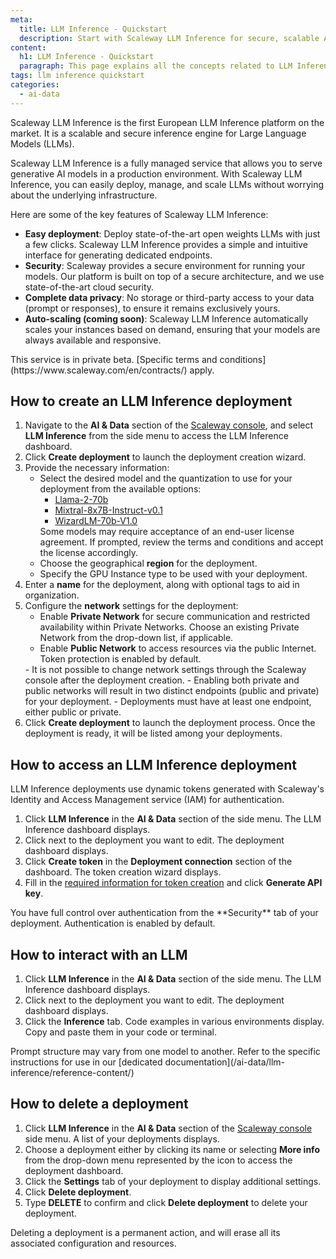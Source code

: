 ```yaml
---
meta:
  title: LLM Inference - Quickstart
  description: Start with Scaleway LLM Inference for secure, scalable AI model deployment in Europe's premier platform. Privacy-focused, fully managed.
content:
  h1: LLM Inference - Quickstart
  paragraph: This page explains all the concepts related to LLM Inference
tags: llm inference quickstart
categories:
  - ai-data
---
```


Scaleway LLM Inference is the first European LLM Inference platform on the market. It is a scalable and secure inference engine for Large Language Models (LLMs).

Scaleway LLM Inference is a fully managed service that allows you to serve generative AI models in a production environment.
With Scaleway LLM Inference, you can easily deploy, manage, and scale LLMs without worrying about the underlying infrastructure.

Here are some of the key features of Scaleway LLM Inference:

* **Easy deployment**: Deploy state-of-the-art open weights LLMs with just a few clicks. Scaleway LLM Inference provides a simple and intuitive interface for generating dedicated endpoints.
* **Security**: Scaleway provides a secure environment for running your models. Our platform is built on top of a secure architecture, and we use state-of-the-art cloud security.
* **Complete data privacy**: No storage or third-party access to your data (prompt or responses), to ensure it remains exclusively yours.
* **Auto-scaling (coming soon)**: Scaleway LLM Inference automatically scales your instances based on demand, ensuring that your models are always available and responsive.

<Message type="important">
  This service is in private beta. [Specific terms and conditions](https://www.scaleway.com/en/contracts/) apply.
</Message>

## How to create an LLM Inference deployment


1. Navigate to the **AI & Data** section of the [Scaleway console](https://console.scaleway.com/), and select **LLM Inference** from the side menu to access the LLM Inference dashboard.
2. Click **Create deployment** to launch the deployment creation wizard.
3. Provide the necessary information:
    - Select the desired model and the quantization to use for your deployment from the available options:
        - [Llama-2-70b](/ai-data/llm-inference/reference-content/llama-2-70b)
        - [Mixtral-8x7B-Instruct-v0.1](/ai-data/llm-inference/reference-content/mixtral-8x7b)
        - [WizardLM-70b-V1.0](/ai-data/llm-inference/reference-content/wizardlm-70b)
        <Message type="note">
          Some models may require acceptance of an end-user license agreement. If prompted, review the terms and conditions and accept the license accordingly.
        </Message>
    - Choose the geographical **region** for the deployment.
    - Specify the GPU Instance type to be used with your deployment.
4. Enter a **name** for the deployment, along with optional tags to aid in organization.
5. Configure the **network** settings for the deployment:
    - Enable **Private Network** for secure communication and restricted availability within Private Networks. Choose an existing Private Network from the drop-down list, if applicable.
    - Enable **Public Network** to access resources via the public Internet. Token protection is enabled by default.
    <Message type="important">
      - It is not possible to change network settings through the Scaleway console after the deployment creation. 
      - Enabling both private and public networks will result in two distinct endpoints (public and private) for your deployment.
      - Deployments must have at least one endpoint, either public or private.
    </Message>
6. Click **Create deployment** to launch the deployment process. Once the deployment is ready, it will be listed among your deployments.

## How to access an LLM Inference deployment

LLM Inference deployments use dynamic tokens generated with Scaleway's Identity and Access Management service (IAM) for authentication.

1. Click **LLM Inference** in the **AI & Data** section of the side menu. The LLM Inference dashboard displays.
2. Click <Icon name="more" /> next to the deployment you want to edit. The deployment dashboard displays.
3. Click **Create token** in the **Deployment connection** section of the dashboard. The token creation wizard displays.
4. Fill in the [required information for token creation](/identity-and-access-management/iam/how-to/create-api-keys/) and click **Generate API key**.

<Message type="tip">
  You have full control over authentication from the **Security** tab of your deployment. Authentication is enabled by default.
</Message>

## How to interact with an LLM

1. Click **LLM Inference** in the **AI & Data** section of the side menu. The LLM Inference dashboard displays.
2. Click <Icon name="more" /> next to the deployment you want to edit. The deployment dashboard displays.
3. Click the **Inference** tab. Code examples in various environments display. Copy and paste them in your code or terminal.

<Message type="note">
  Prompt structure may vary from one model to another.  Refer to the specific instructions for use in our [dedicated documentation](/ai-data/llm-inference/reference-content/)
</Message>

## How to delete a deployment

1. Click **LLM Inference** in the **AI & Data** section of the [Scaleway console](https://console.scaleway.com) side menu. A list of your deployments displays.
2. Choose a deployment either by clicking its name or selecting **More info** from the drop-down menu represented by the icon <Icon name="more" /> to access the deployment dashboard.
3. Click the **Settings** tab of your deployment to display additional settings.
4. Click **Delete deployment**.
5. Type **DELETE** to confirm and click **Delete deployment** to delete your deployment. 
 
<Message type="important">
  Deleting a deployment is a permanent action, and will erase all its associated configuration and resources.
</Message>
